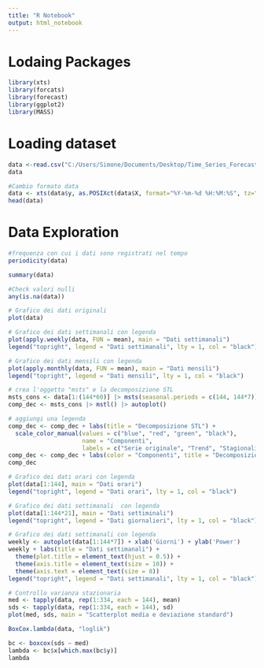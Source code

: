 ```yaml
---
title: "R Notebook"
output: html_notebook
---
```


# Lodaing Packages
```r
library(xts)
library(forcats)
library(forecast)
library(ggplot2)
library(MASS)
```


# Loading dataset

```r
data <-read.csv("C:/Users/Simone/Documents/Desktop/Time_Series_Forecasting_Prediction/data2022_train.csv")
data
```

```r
#Cambio formato data
data <- xts(data$y, as.POSIXct(data$X, format="%Y-%m-%d %H:%M:%S", tz="GMT"))
head(data)
```

# Data Exploration

```r
#frequenza con cui i dati sono registrati nel tempo
periodicity(data)
```

```r
summary(data)
```
```r
#Check valori nulli
any(is.na(data))
```

```r
# Grafico dei dati originali
plot(data)

# Grafico dei dati settimanali con legenda
plot(apply.weekly(data, FUN = mean), main = "Dati settimanali")
legend("topright", legend = "Dati settimanali", lty = 1, col = "black")

# Grafico dei dati mensili con legenda
plot(apply.monthly(data, FUN = mean), main = "Dati mensili")
legend("topright", legend = "Dati mensili", lty = 1, col = "black")
```
```r
# crea l'oggetto "msts" e la decomposizione STL
msts_cons <- data[1:(144*60)] |> msts(seasonal.periods = c(144, 144*7))
comp_dec <- msts_cons |> mstl() |> autoplot()

# aggiungi una legenda
comp_dec <- comp_dec + labs(title = "Decomposizione STL") +
  scale_color_manual(values = c("blue", "red", "green", "black"),
                     name = "Componenti",
                     labels = c("Serie originale", "Trend", "Stagionalità giornaliera (144)", "Stagionalità settimanale (1008)"))
comp_dec <- comp_dec + labs(color = "Componenti", title = "Decomposizione STL")
comp_dec
```

```r
# Grafico dei dati orari con legenda
plot(data[1:144], main = "Dati orari")
legend("topright", legend = "Dati orari", lty = 1, col = "black")

# Grafico dei dati settimanali  con legenda
plot(data[1:144*21], main = "Dati settiminali")
legend("topright", legend = "Dati giornalieri", lty = 1, col = "black")

# Grafico dei dati settimanali con legenda
weekly <- autoplot(data[1:144*7]) + xlab('Giorni') + ylab('Power')
weekly + labs(title = "Dati settimanali") +
  theme(plot.title = element_text(hjust = 0.5)) +
  theme(axis.title = element_text(size = 10)) +
  theme(axis.text = element_text(size = 8))
legend("topright", legend = "Dati settimanali", lty = 1, col = "black")
```


```r
# Controllo varianza stazionaria
med <- tapply(data, rep(1:334, each = 144), mean)
sds <- tapply(data, rep(1:334, each = 144), sd)
plot(med, sds, main = "Scatterplot media e deviazione standard")
```



```r
BoxCox.lambda(data, "loglik")

bc <- boxcox(sds ~ med)
lambda <- bc$x[which.max(bc$y)]
lambda
```

